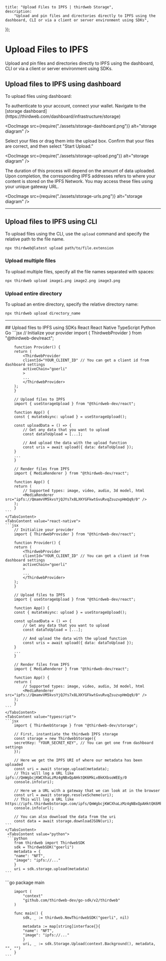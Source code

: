 
	title: "Upload Files to IPFS | thirdweb Storage",
	description:
		"Upload and pin files and directories directly to IPFS using the dashboard, CLI or via a client or server environment using SDKs",
});

# Upload Files to IPFS

Upload and pin files and directories directly to IPFS using the dashboard, CLI or via a client or server environment using SDKs.

## Upload files to IPFS using dashboard

To upload files using dashboard:

<Steps>

<Step title="Connect Wallet">
	To authenticate to your account, connect your wallet.
</Step>

<Step title="Storage Dashboard">
Navigate to the [storage dashboard](https://thirdweb.com/dashboard/infrastructure/storage)

<DocImage
	src={require("./assets/storage-dashboard.png")}
	alt="storage diagram"
/>

</Step>

<Step title="Select files">
Select your files or drag them into the upload box. Confirm that your files are correct, and then select "Start Upload.”

<DocImage src={require("./assets/storage-upload.png")} alt="storage diagram" />

<Callout title="Info" variant="info">
	The duration of this process will depend on the amount of data uploaded.
</Callout>

</Step>

<Step title="Access via Gateway">
Upon completion, the corresponding IPFS addresses refers to where your content is stored on the IPFS Network. You may access these files using your unique gateway URL.

<DocImage
src={require("./assets/storage-urls.png")}
alt="storage diagram"
/>
</Step>
</Steps>

<hr />

## Upload files to IPFS using CLI

To upload files using the CLI, use the `upload` command and specify the relative path to the file name.

```bash
npx thirdweb@latest upload path/to/file.extension
```

### Upload multiple files

To upload multiple files, specify all the file names separated with spaces:

```bash
npx thirdweb upload image1.png image2.png image3.png
```

### Upload entire directory

To upload an entire directory, specify the relative directory name:

```bash
npx thirdweb upload directory_name
```

<hr />
## Upload files to IPFS using SDKs

<Tabs defaultValue="react">
	<TabsList>
		<TabsTrigger value="react">React</TabsTrigger>
		<TabsTrigger value="react-native">React Native</TabsTrigger>
        <TabsTrigger value="typescript">TypeScript</TabsTrigger>
		<TabsTrigger value="python">Python</TabsTrigger>
        <TabsTrigger value="go">Go</TabsTrigger>
	</TabsList>
	<TabsContent value="react">
    ```jsx
        // Initialize your provider
        import { ThirdwebProvider } from "@thirdweb-dev/react";

        function Provider() {
        return (
            <ThirdwebProvider
            clientId="YOUR_CLIENT_ID" // You can get a client id from dashboard settings
            activeChain="goerli"
            >
            ...
            </ThirdwebProvider>
        );
        }

        // Upload files to IPFS
        import { useStorageUpload } from "@thirdweb-dev/react";

        function App() {
        const { mutateAsync: upload } = useStorageUpload();

        const uploadData = () => {
            // Get any data that you want to upload
            const dataToUpload = [...];

            // And upload the data with the upload function
            const uris = await upload({ data: dataToUpload });
        }
        ...
        }

        // Render files from IPFS
        import { MediaRenderer } from "@thirdweb-dev/react";

        function App() {
        return (
            // Supported types: image, video, audio, 3d model, html
            <MediaRenderer src="ipfs://QmamvVM5kvsYjQJYs7x8LXKYGFkwtGvuRvqZsuzvpHmQq9/0" />
        );
        }
    ```
    </TabsContent>
    <TabsContent value="react-native">
    ```jsx
        // Initialize your provider
        import { ThirdwebProvider } from "@thirdweb-dev/react";

        function Provider() {
        return (
            <ThirdwebProvider
            clientId="YOUR_CLIENT_ID" // You can get a client id from dashboard settings
            activeChain="goerli"
            >
            ...
            </ThirdwebProvider>
        );
        }

        // Upload files to IPFS
        import { useStorageUpload } from "@thirdweb-dev/react";

        function App() {
        const { mutateAsync: upload } = useStorageUpload();

        const uploadData = () => {
            // Get any data that you want to upload
            const dataToUpload = [...];

            // And upload the data with the upload function
            const uris = await upload({ data: dataToUpload });
        }
        ...
        }

        // Render files from IPFS
        import { MediaRenderer } from "@thirdweb-dev/react";

        function App() {
        return (
            // Supported types: image, video, audio, 3d model, html
            <MediaRenderer src="ipfs://QmamvVM5kvsYjQJYs7x8LXKYGFkwtGvuRvqZsuzvpHmQq9/0" />
        );
        }
    ```
    </TabsContent>
    <TabsContent value="typescript">
    ```jsx
        import { ThirdwebStorage } from "@thirdweb-dev/storage";

        // First, instantiate the thirdweb IPFS storage
        const storage = new ThirdwebStorage({
        secretKey: "YOUR_SECRET_KEY", // You can get one from dashboard settings
        });

        // Here we get the IPFS URI of where our metadata has been uploaded
        const uri = await storage.upload(metadata);
        // This will log a URL like ipfs://QmWgbcjKWCXhaLzMz4gNBxQpAHktQK6MkLvBkKXbsoWEEy/0
        console.info(uri);

        // Here we a URL with a gateway that we can look at in the browser
        const url = await storage.resolveScheme(uri);
        // This will log a URL like https://ipfs.thirdwebstorage.com/ipfs/QmWgbcjKWCXhaLzMz4gNBxQpAHktQK6MkLvBkKXbsoWEEy/0
        console.info(url);

        // You can also download the data from the uri
        const data = await storage.downloadJSON(uri);
    ```
    </TabsContent>
     <TabsContent value="python">
     ```python
        from thirdweb import ThirdwebSDK
        sdk = ThirdwebSDK("goerli")
        metadata = {
        "name": "NFT",
        "image": "ipfs://..."
        }
        uri = sdk.storage.upload(metadata)
    ```

</TabsContent>
      <TabsContent value="go">
      ```go
        package main

        import (
            "context"
            "github.com/thirdweb-dev/go-sdk/v2/thirdweb"
        )

        func main() {
            sdk, _ := thirdweb.NewThirdwebSDK("goerli", nil)

            metadata := map[string]interface{}{
            "name": "NFT",
            "image": "ipfs://..."
            }
            uri, _ := sdk.Storage.Upload(context.Background(), metadata, "", "")
        }
    ```

</TabsContent>

</Tabs>
